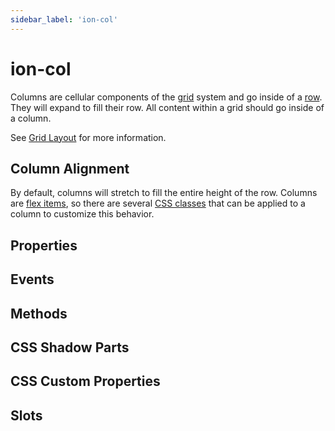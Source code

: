 ```yaml
---
sidebar_label: 'ion-col'
---
```




# ion-col

Columns are cellular components of the [grid](grid.mdx) system and go inside of a [row](row.mdx).
They will expand to fill their row. All content within a grid should go inside of a column.

See [Grid Layout](../layout/grid.md) for more information.

## Column Alignment

By default, columns will stretch to fill the entire height of the row. Columns are [flex items](https://developer.mozilla.org/en-US/docs/Glossary/Flex_Item), so there are several [CSS classes](../layout/css-utilities.md#flex-item-properties) that can be applied to a column to customize this behavior.

## Properties

<Props />

## Events

<Events />

## Methods

<Methods />

## CSS Shadow Parts

<Parts />

## CSS Custom Properties

<CustomProps />

## Slots

<Slots />

